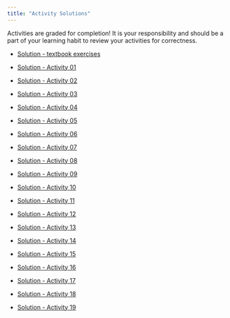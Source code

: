 ```yaml
---
title: "Activity Solutions"
---
```


Activities are graded for completion! It is your responsibility and should be a part of your learning habit to review your activities for correctness.

-   [Solution - textbook exercises](documents/solutions/solution_textbook.html)

-   [Solution - Activity 01](documents/solutions/solution_act_01.html)

-   [Solution - Activity 02](documents/solutions/solution_act_02.html)

-   [Solution - Activity 03](documents/solutions/solution_act_03.html)

-   [Solution - Activity 04](documents/solutions/solution_act_04.html)

-   [Solution - Activity 05](documents/solutions/solution_act_05.html)

-   [Solution - Activity 06](documents/solutions/solution_act_06.html)

-   [Solution - Activity 07](documents/solutions/solution_act_07.html)

-   [Solution - Activity 08](documents/solutions/solution_act_08.html)

-   [Solution - Activity 09](documents/solutions/solution_act_09.html)

-   [Solution - Activity 10](documents/solutions/solution_act_10.html)

-   [Solution - Activity 11](documents/solutions/solution_act_11.html)

-   [Solution - Activity 12](documents/solutions/solution_act_12.pdf)

-   [Solution - Activity 13](documents/solutions/solution_act_13.pdf)

-   [Solution - Activity 14](documents/solutions/solution_act_14.pdf)

-   [Solution - Activity 15](documents/solutions/solution_act_15.pdf)

-   [Solution - Activity 16](documents/solutions/solution_act_16.pdf)

-   [Solution - Activity 17](documents/solutions/solution_act_17.html)

-   [Solution - Activity 18](documents/solutions/solution_act_18.pdf)

-   [Solution - Activity 19](documents/solutions/solution_act_19.html)

<!-- -   [Solution - Activity 20](documents/solutions/solution_act_20.html) -->
